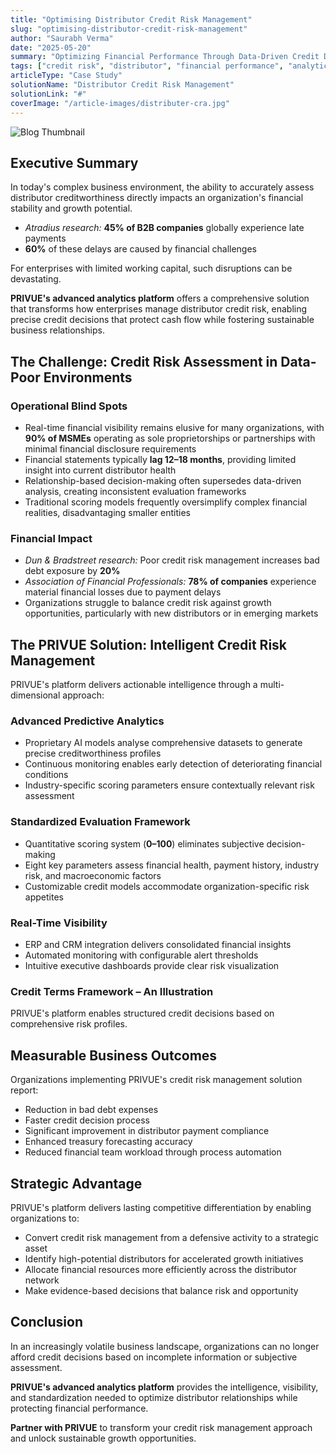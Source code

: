 ```yaml
---
title: "Optimising Distributor Credit Risk Management"
slug: "optimising-distributor-credit-risk-management"
author: "Saurabh Verma"
date: "2025-05-20"
summary: "Optimizing Financial Performance Through Data-Driven Credit Decisions"
tags: ["credit risk", "distributor", "financial performance", "analytics", "B2B"]
articleType: "Case Study"
solutionName: "Distributor Credit Risk Management"
solutionLink: "#"
coverImage: "/article-images/distributer-cra.jpg"
---
```


![Blog Thumbnail](/article-images/distributer-cra.jpg)

## Executive Summary  
In today's complex business environment, the ability to accurately assess distributor creditworthiness directly impacts an organization's financial stability and growth potential.  

- *Atradius research:* **45% of B2B companies** globally experience late payments  
- **60%** of these delays are caused by financial challenges  

For enterprises with limited working capital, such disruptions can be devastating.  

**PRIVUE's advanced analytics platform** offers a comprehensive solution that transforms how enterprises manage distributor credit risk, enabling precise credit decisions that protect cash flow while fostering sustainable business relationships.  

## The Challenge: Credit Risk Assessment in Data-Poor Environments  

### Operational Blind Spots  
- Real-time financial visibility remains elusive for many organizations, with **90% of MSMEs** operating as sole proprietorships or partnerships with minimal financial disclosure requirements  
- Financial statements typically **lag 12–18 months**, providing limited insight into current distributor health  
- Relationship-based decision-making often supersedes data-driven analysis, creating inconsistent evaluation frameworks  
- Traditional scoring models frequently oversimplify complex financial realities, disadvantaging smaller entities  

### Financial Impact  
- *Dun & Bradstreet research:* Poor credit risk management increases bad debt exposure by **20%**  
- *Association of Financial Professionals:* **78% of companies** experience material financial losses due to payment delays  
- Organizations struggle to balance credit risk against growth opportunities, particularly with new distributors or in emerging markets  

## The PRIVUE Solution: Intelligent Credit Risk Management  

PRIVUE's platform delivers actionable intelligence through a multi-dimensional approach:  

### Advanced Predictive Analytics  
- Proprietary AI models analyse comprehensive datasets to generate precise creditworthiness profiles  
- Continuous monitoring enables early detection of deteriorating financial conditions  
- Industry-specific scoring parameters ensure contextually relevant risk assessment  

### Standardized Evaluation Framework  
- Quantitative scoring system (**0–100**) eliminates subjective decision-making  
- Eight key parameters assess financial health, payment history, industry risk, and macroeconomic factors  
- Customizable credit models accommodate organization-specific risk appetites  

### Real-Time Visibility  
- ERP and CRM integration delivers consolidated financial insights  
- Automated monitoring with configurable alert thresholds  
- Intuitive executive dashboards provide clear risk visualization  

### Credit Terms Framework – An Illustration  
PRIVUE's platform enables structured credit decisions based on comprehensive risk profiles.  

## Measurable Business Outcomes  

Organizations implementing PRIVUE's credit risk management solution report:  
- Reduction in bad debt expenses  
- Faster credit decision process  
- Significant improvement in distributor payment compliance  
- Enhanced treasury forecasting accuracy  
- Reduced financial team workload through process automation  

## Strategic Advantage  

PRIVUE's platform delivers lasting competitive differentiation by enabling organizations to:  
- Convert credit risk management from a defensive activity to a strategic asset  
- Identify high-potential distributors for accelerated growth initiatives  
- Allocate financial resources more efficiently across the distributor network  
- Make evidence-based decisions that balance risk and opportunity  

## Conclusion  

In an increasingly volatile business landscape, organizations can no longer afford credit decisions based on incomplete information or subjective assessment.  

**PRIVUE's advanced analytics platform** provides the intelligence, visibility, and standardization needed to optimize distributor relationships while protecting financial performance.  

**Partner with PRIVUE** to transform your credit risk management approach and unlock sustainable growth opportunities.  
